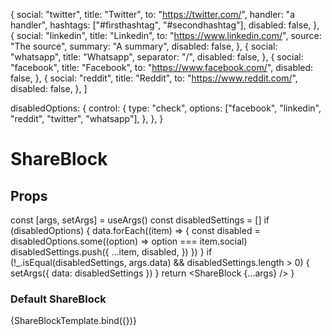 
  {
    social: "twitter",
    title: "Twitter",
    to: "https://twitter.com/",
    handler: "a handler",
    hashtags: ["#firsthashtag", "#secondhashtag"],
    disabled: false,
  },
  {
    social: "linkedin",
    title: "Linkedin",
    to: "https://www.linkedin.com/",
    source: "The source",
    summary: "A summary",
    disabled: false,
  },
  {
    social: "whatsapp",
    title: "Whatsapp",
    separator: "/",
    disabled: false,
  },
  {
    social: "facebook",
    title: "Facebook",
    to: "https://www.facebook.com/",
    disabled: false,
  },
  {
    social: "reddit",
    title: "Reddit",
    to: "https://www.reddit.com/",
    disabled: false,
  },
]

  disabledOptions: {
    control: {
      type: "check",
      options: ["facebook", "linkedin", "reddit", "twitter", "whatsapp"],
    },
  },
}

<Meta title='blocks/ShareBlock' component={ShareBlock} argTypes={shareArgTypes} />

# ShareBlock

## Props

<ArgsTable of={ShareBlock} />

  const [args, setArgs] = useArgs()
  const disabledSettings = []
  if (disabledOptions) {
    data.forEach((item) => {
      const disabled = disabledOptions.some((option) => option === item.social)
      disabledSettings.push({
        ...item,
        disabled,
      })
    })
  }
  if (!_.isEqual(disabledSettings, args.data) && disabledSettings.length > 0) {
    setArgs({ data: disabledSettings })
  }
  return <ShareBlock {...args} />
}

### Default ShareBlock

<Canvas>
  <Story name='Default' args={{ data, heading: "Share:" }}>
    {ShareBlockTemplate.bind({})}
  </Story>
</Canvas>
